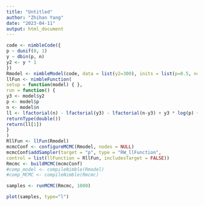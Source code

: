 ```yaml
---
title: "Untitled"
author: "Zhihan Yang"
date: "2023-04-11"
output: html_document
---
```


```r
code <- nimbleCode({
p ~ dunif(0, 1)
y ~ dbin(p, n)
y2 <- y * 1
})
Rmodel <- nimbleModel(code, data = list(y2=300), inits = list(p=0.5, n=1000))
llFun <- nimbleFunction(
setup = function(model) { },
run = function() {
y3 <- model$y2
p <- model$p
n <- model$n
ll <- lfactorial(n) - lfactorial(y3) - lfactorial(n-y3) + y3 * log(p) + (n-y3) * log(1-p)
returnType(double())
return(ll[1])
}
)
RllFun <- llFun(Rmodel)
mcmcConf <- configureMCMC(Rmodel, nodes = NULL)
mcmcConf$addSampler(target = "p", type = "RW_llFunction",
control = list(llFunction = RllFun, includesTarget = FALSE))
Rmcmc <- buildMCMC(mcmcConf)
#comp_model <- compileNimble(Rmodel) 
#comp_MCMC <- compileNimble(Rmcmc)
```

```r
samples <- runMCMC(Rmcmc, 1000)
```

```r
plot(samples, type="l")
```
